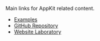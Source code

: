 Main links for AppKit related content.

- [Examples](https://github.com/WalletConnect/shadow-appkit/tree/main/examples)
- [GitHub Repository](https://github.com/WalletConnect/shadow-appkit/)
- [Website Laboratory](https://lab.web3modal.com)
